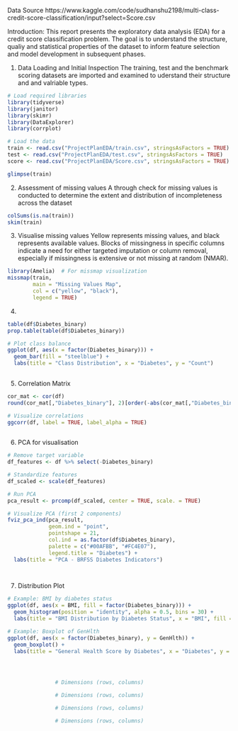 Data Source
https://www.kaggle.com/code/sudhanshu2198/multi-class-credit-score-classification/input?select=Score.csv

Introduction:
This report presents the exploratory data analysis (EDA) for a credit score classification problem. The goal is to understand the structure, qualiy and statistical properties of the dataset to inform feature selection and model development in subsequent phases.

1. Data Loading and Initial Inspection
The training, test and the benchmark scoring datasets are imported and examined to uderstand their structure and and valriable types.

```r
# Load required libraries
library(tidyverse)
library(janitor)
library(skimr)
library(DataExplorer)
library(corrplot)

# Load the data
train <- read.csv("ProjectPlanEDA/train.csv", stringsAsFactors = TRUE)
test <- read.csv("ProjectPlanEDA/test.csv", stringsAsFactors = TRUE)
score <- read.csv("ProjectPlanEDA/Score.csv", stringsAsFactors = TRUE)

glimpse(train)
```

2. Assessment of missing values
A through check for missing values is conducted to determine the extent and distribution of incompleteness across the dataset
```r
colSums(is.na(train))
skim(train)
```

3. Visualise missing values
Yellow represents missing values, and black represents available values. Blocks of missingness in specific columns indicate a need for either targeted imputation or column removal, especially if missingness is extensive or not missing at random (NMAR).
```r
library(Amelia)  # For missmap visualization
missmap(train, 
        main = "Missing Values Map", 
        col = c("yellow", "black"), 
        legend = TRUE)      
```

4. 
```r
table(df$Diabetes_binary)
prop.table(table(df$Diabetes_binary))

# Plot class balance
ggplot(df, aes(x = factor(Diabetes_binary))) +
  geom_bar(fill = "steelblue") +
  labs(title = "Class Distribution", x = "Diabetes", y = "Count")
     
```

5. Correlation Matrix
```r
cor_mat <- cor(df)
round(cor_mat[,"Diabetes_binary"], 2)[order(-abs(cor_mat[,"Diabetes_binary"]))]

# Visualize correlations
ggcorr(df, label = TRUE, label_alpha = TRUE)
               
```

6. PCA for visualisation
```r
# Remove target variable
df_features <- df %>% select(-Diabetes_binary)

# Standardize features
df_scaled <- scale(df_features)

# Run PCA
pca_result <- prcomp(df_scaled, center = TRUE, scale. = TRUE)

# Visualize PCA (first 2 components)
fviz_pca_ind(pca_result,
             geom.ind = "point",
             pointshape = 21,
             col.ind = as.factor(df$Diabetes_binary),
             palette = c("#00AFBB", "#FC4E07"),
             legend.title = "Diabetes") +
  labs(title = "PCA - BRFSS Diabetes Indicators")

              
```

7. Distribution Plot
```r
# Example: BMI by diabetes status
ggplot(df, aes(x = BMI, fill = factor(Diabetes_binary))) +
  geom_histogram(position = "identity", alpha = 0.5, bins = 30) +
  labs(title = "BMI Distribution by Diabetes Status", x = "BMI", fill = "Diabetes")

# Example: Boxplot of GenHlth
ggplot(df, aes(x = factor(Diabetes_binary), y = GenHlth)) +
  geom_boxplot() +
  labs(title = "General Health Score by Diabetes", x = "Diabetes", y = "GenHlth")            
```

```r
               
```

```r
              
```

```r
               
```
```r
               # Dimensions (rows, columns)
```

```r
               # Dimensions (rows, columns)
```

```r
               # Dimensions (rows, columns)
```

```r
               # Dimensions (rows, columns)
```